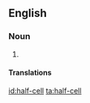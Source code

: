 {{also|half cell|half-cell}}
==English==

===Noun===
{{en-noun|sg=[[half]]-[[cell]]}}

# {{alternative spelling of|half cell}}

====Translations====
{{trans-see|half cell}}

[[id:half-cell]]
[[ta:half-cell]]